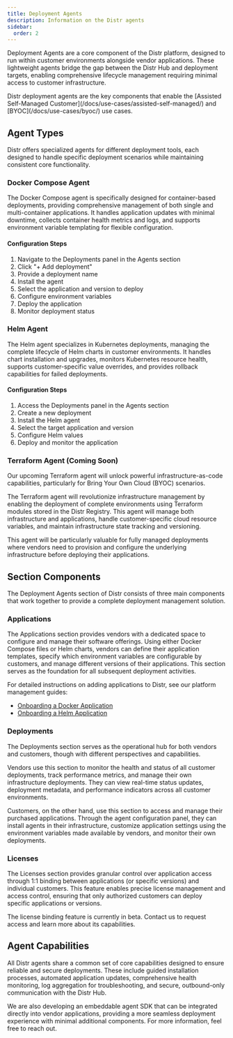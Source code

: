 ```yaml
---
title: Deployment Agents
description: Information on the Distr agents
sidebar:
  order: 2
---
```



Deployment Agents are a core component of the Distr platform, designed to run within customer environments alongside vendor applications. These lightweight agents bridge the gap between the Distr Hub and deployment targets, enabling comprehensive lifecycle management requiring minimal access to customer infrastructure.

<Aside type="note">
  Distr deployment agents are the key components that enable the [Assisted Self-Managed Customer](/docs/use-cases/assisted-self-managed/) and [BYOC](/docs/use-cases/byoc/) use cases.
</Aside>

## Agent Types

Distr offers specialized agents for different deployment tools, each designed to handle specific deployment scenarios while maintaining consistent core functionality.

### Docker Compose Agent

The Docker Compose agent is specifically designed for container-based deployments, providing comprehensive management of both single and multi-container applications. It handles application updates with minimal downtime, collects container health metrics and logs, and supports environment variable templating for flexible configuration.

<ThemeImage 
  lightSrc="/src/assets/docs/product/deployment-agents/docker-agent-light.png"
  darkSrc="/src/assets/docs/product/deployment-agents/docker-agent-dark.png"
  alt="Docker Compose Agent interface"
/>

#### Configuration Steps
1. Navigate to the Deployments panel in the Agents section
2. Click "+ Add deployment"
3. Provide a deployment name
4. Install the agent
5. Select the application and version to deploy
6. Configure environment variables
7. Deploy the application
8. Monitor deployment status

### Helm Agent

The Helm agent specializes in Kubernetes deployments, managing the complete lifecycle of Helm charts in customer environments. It handles chart installation and upgrades, monitors Kubernetes resource health, supports customer-specific value overrides, and provides rollback capabilities for failed deployments.

<ThemeImage 
  lightSrc="/src/assets/docs/product/deployment-agents/helm-agent-light.png"
  darkSrc="/src/assets/docs/product/deployment-agents/helm-agent-dark.png"
  alt="Helm Agent interface"
/>

#### Configuration Steps
1. Access the Deployments panel in the Agents section
2. Create a new deployment
3. Install the Helm agent
4. Select the target application and version
5. Configure Helm values
6. Deploy and monitor the application

### Terraform Agent (Coming Soon)

<Aside type="note">
  Our upcoming Terraform agent will unlock powerful infrastructure-as-code capabilities, particularly for Bring Your Own Cloud (BYOC) scenarios.
</Aside>

The Terraform agent will revolutionize infrastructure management by enabling the deployment of complete environments using Terraform modules stored in the Distr Registry. This agent will manage both infrastructure and applications, handle customer-specific cloud resource variables, and maintain infrastructure state tracking and versioning.

This agent will be particularly valuable for fully managed deployments where vendors need to provision and configure the underlying infrastructure before deploying their applications.

## Section Components

The Deployment Agents section of Distr consists of three main components that work together to provide a complete deployment management solution.

### Applications

<ThemeImage 
  lightSrc="/src/assets/docs/product/deployment-agents/apps-light.png"
  darkSrc="/src/assets/docs/product/deployment-agents/apps-dark.png"
  alt="Applications interface"
/>

The Applications section provides vendors with a dedicated space to configure and manage their software offerings. Using either Docker Compose files or Helm charts, vendors can define their application templates, specify which environment variables are configurable by customers, and manage different versions of their applications. This section serves as the foundation for all subsequent deployment activities.

For detailed instructions on adding applications to Distr, see our platform management guides:
- [Onboarding a Docker Application](/docs/guides/platform-management/onboarding-a-docker-app/)
- [Onboarding a Helm Application](/docs/guides/platform-management/onboarding-a-helm-app/)

### Deployments

<ThemeImage 
  lightSrc="/src/assets/docs/product/deployment-agents/deploy-light.png"
  darkSrc="/src/assets/docs/product/deployment-agents/deploy-dark.png"
  alt="Deployments interface"
/>

The Deployments section serves as the operational hub for both vendors and customers, though with different perspectives and capabilities.

Vendors use this section to monitor the health and status of all customer deployments, track performance metrics, and manage their own infrastructure deployments. They can view real-time status updates, deployment metadata, and performance indicators across all customer environments.

Customers, on the other hand, use this section to access and manage their purchased applications. Through the agent configuration panel, they can install agents in their infrastructure, customize application settings using the environment variables made available by vendors, and monitor their own deployments.

### Licenses

<ThemeImage 
  lightSrc="/src/assets/docs/product/deployment-agents/licenses-light.png"
  darkSrc="/src/assets/docs/product/deployment-agents/licenses-dark.png"
  alt="Licenses interface"
/>

The Licenses section provides granular control over application access through 1:1 binding between applications (or specific versions) and individual customers. This feature enables precise license management and access control, ensuring that only authorized customers can deploy specific applications or versions.

<Aside type="note">
  The license binding feature is currently in beta. Contact us to request access and learn more about its capabilities.
</Aside>

## Agent Capabilities

All Distr agents share a common set of core capabilities designed to ensure reliable and secure deployments. These include guided installation processes, automated application updates, comprehensive health monitoring, log aggregation for troubleshooting, and secure, outbound-only communication with the Distr Hub.

<Aside>
  We are also developing an embeddable agent SDK that can be integrated directly into vendor applications, providing a more seamless deployment experience with minimal additional components. For more information, feel free to reach out.
</Aside>
